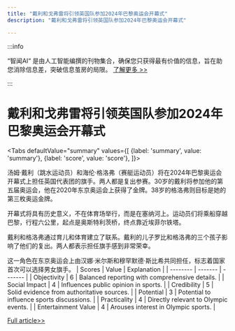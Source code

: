 ```yaml
---
title: "戴利和戈弗雷将引领英国队参加2024年巴黎奥运会开幕式"
description: "戴利和戈弗雷将引领英国队参加2024年巴黎奥运会开幕式"

---
```



:::info

“智闻AI“ 是由人工智能编撰的刊物集合，确保您只获得最有价值的信息，旨在助您消除信息差，突破信息茧房的局限。  [了解更多 >>](/)

:::

# 戴利和戈弗雷将引领英国队参加2024年巴黎奥运会开幕式


<Tabs
	defaultValue="summary"
	values={[
	{label: 'summary', value: 'summary'},
	{label: 'score', value: 'score'},
]}>
<TabItem value="summary">


汤姆·戴利（跳水运动员）和海伦·格洛弗（赛艇运动员）将在2024年巴黎奥运会开幕式上担任英国代表团的旗手。两人都是复出参赛。30岁的戴利将参加他的第五届奥运会，他在2020年东京奥运会上获得了金牌。38岁的格洛弗则目标是她的第三枚奥运金牌。

开幕式将具有历史意义，不在体育场举行，而是在塞纳河上。运动员们将乘船穿越巴黎，行程六公里，起点是奥斯特利茨桥，终点靠近埃菲尔铁塔。

戴利和格洛弗通过育儿和体育建立了联系。戴利的儿子罗比和格洛弗的三个孩子影响了他们的复出。两人都表示担任旗手感到非常荣幸。

这一角色在东京奥运会上由汉娜·米尔斯和穆罕默德·斯比希共同担任，标志着国家首次可以选择男女旗手。
</TabItem>
<TabItem value="score">
	| Scores     | Value   | Explanation |
	| -------- | ------- | ------- |
	| Objectivity  | 6    | Balanced reporting with comprehensive details.    |
	| Social Impact | 4     | Influences public opinion in sports.    |
	| Credibility    | 5    | Solid evidence from authoritative sources.    |
	| Potential    | 3    | Potential to influence sports discussions.    |
	| Practicality    | 4    | Directly relevant to Olympic events.    |
	| Entertainment Value    | 4    | Arouses interest in Olympic sports.    |
</TabItem>
</Tabs>

[Full article>>](https://www.bbc.com/sport/articles/c51y8dw1wnvo)
